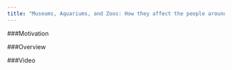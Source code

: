```yaml
---
title: "Museums, Aquariums, and Zoos: How they affect the people around them"
---
```



###Motivation

###Overview

###Video


